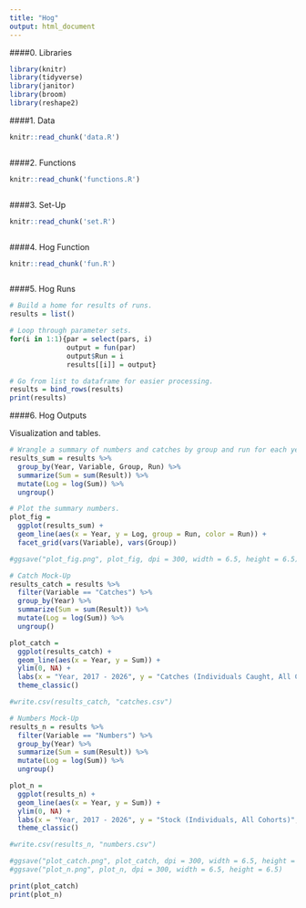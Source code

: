 ```yaml
---
title: "Hog"
output: html_document
---
```


####0. Libraries

```r

library(knitr)
library(tidyverse)
library(janitor)
library(broom)
library(reshape2)

```

####1. Data

```r
knitr::read_chunk('data.R')
```

```r
```

####2. Functions

```r

knitr::read_chunk('functions.R')

```

```r
```

####3. Set-Up

```r

knitr::read_chunk('set.R')

```

```r
```

####4. Hog Function

```r

knitr::read_chunk('fun.R')

```

```r
```

####5. Hog Runs

```r

# Build a home for results of runs.
results = list()

# Loop through parameter sets.
for(i in 1:1){par = select(pars, i)
              output = fun(par)
              output$Run = i
              results[[i]] = output}

# Go from list to dataframe for easier processing.
results = bind_rows(results)
print(results)

```

####6. Hog Outputs

Visualization and tables.

```r

# Wrangle a summary of numbers and catches by group and run for each year.
results_sum = results %>%
  group_by(Year, Variable, Group, Run) %>% 
  summarize(Sum = sum(Result)) %>% 
  mutate(Log = log(Sum)) %>% 
  ungroup()

# Plot the summary numbers.
plot_fig = 
  ggplot(results_sum) +
  geom_line(aes(x = Year, y = Log, group = Run, color = Run)) +
  facet_grid(vars(Variable), vars(Group))

#ggsave("plot_fig.png", plot_fig, dpi = 300, width = 6.5, height = 6.5)

# Catch Mock-Up
results_catch = results %>%
  filter(Variable == "Catches") %>% 
  group_by(Year) %>% 
  summarize(Sum = sum(Result)) %>% 
  mutate(Log = log(Sum)) %>% 
  ungroup()

plot_catch = 
  ggplot(results_catch) +
  geom_line(aes(x = Year, y = Sum)) +
  ylim(0, NA) +
  labs(x = "Year, 2017 - 2026", y = "Catches (Individuals Caught, All Cohorts)", title = "Catch Forecast") +
  theme_classic()

#write.csv(results_catch, "catches.csv")

# Numbers Mock-Up
results_n = results %>%
  filter(Variable == "Numbers") %>% 
  group_by(Year) %>% 
  summarize(Sum = sum(Result)) %>% 
  mutate(Log = log(Sum)) %>% 
  ungroup()

plot_n = 
  ggplot(results_n) +
  geom_line(aes(x = Year, y = Sum)) +
  ylim(0, NA) +
  labs(x = "Year, 2017 - 2026", y = "Stock (Individuals, All Cohorts)", title = "Stock Forecast") +
  theme_classic()

#write.csv(results_n, "numbers.csv")

#ggsave("plot_catch.png", plot_catch, dpi = 300, width = 6.5, height = 6.5)
#ggsave("plot_n.png", plot_n, dpi = 300, width = 6.5, height = 6.5)

print(plot_catch)
print(plot_n)

```

```r



```


